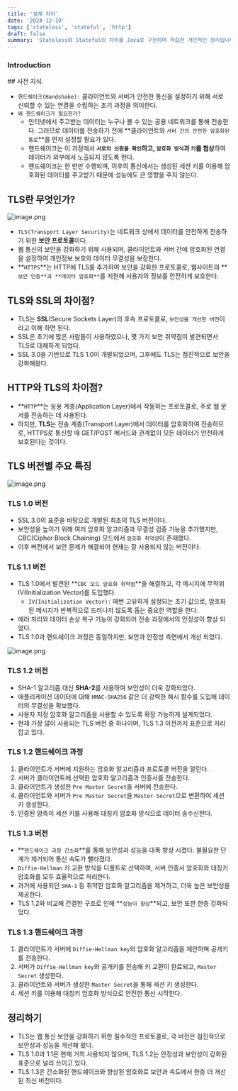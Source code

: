 ```yaml
---
title: '설계 차이'
date: '2024-12-19'
tags: ['stateless', 'stateful', 'http']
draft: false
summary: 'Stateless와 Stateful의 차이를 Java로 구현하며 학습한 개인적인 정리입니다'
---
```


### Introduction

<TOCInline toc={props.toc} exclude="Introduction" />## 사전 지식.

- `핸드쉐이크(Handshake):` 클라이언트와 서버가 안전한 통신을 설정하기 위해 서로 신뢰할 수 있는 연결을 수립하는 초기 과정을 의미한다.
- `왜 핸드쉐이크가 필요한가?`
  - 인터넷에서 주고받는 데이터는 누구나 볼 수 있는 공용 네트워크를 통해 전송한다. 그러므로 데이터를 전송하기 전에 **클라이언트와 `서버 간의 안전한 암호화된 통로`**를 먼저 설정할 필요가 있다.
  - 핸드쉐이크는 이 과정에서 **`서로의 신원을 확인`하고, `암호화 방식`과 `키`를 협상**하여 데이터가 외부에서 노출되지 않도록 한다.
  - 핸드쉐이크는 한 번만 수행되며, 이후의 통신에서는 생성된 세션 키를 이용해 암호화된 데이터를 주고받기 때문에 성능에도 큰 영향을 주지 않는다.

## TLS란 무엇인가?

![image.png](https://prod-files-secure.s3.us-west-2.amazonaws.com/9e80dde0-2fa0-439e-8ffe-2be2a8b0bc85/d4866db5-0639-41fd-b712-173fbd75f78d/image.png)

- `TLS(Transport Layer Security)`는 네트워크 상에서 데이터를 안전하게 전송하기 위한 **보안 프로토콜**이다.
- 웹 통신의 보안을 강화하기 위해 사용되며, 클라이언트와 서버 간에 암호화된 연결을 설정하여 개인정보 보호와 데이터 무결성을 보장한다.
- **`HTTPS`**는 HTTP에 TLS를 추가하여 보안을 강화한 프로토콜로, 웹사이트의 **`보안 인증**과 **데이터 암호화**`를 지원해 사용자의 정보를 안전하게 보호한다.

## TLS와 SSL의 차이점?

- TLS는 **SSL**(Secure Sockets Layer)의 후속 프로토콜로, `보안성을 개선한 버전`이라고 이해 하면 된다.
- SSL은 초기에 많은 사람들이 사용하였으나, 몇 가지 보안 취약점이 발견되면서 TLS로 대체하게 되었다.
- SSL 3.0을 기반으로 TLS 1.0이 개발되었으며, 그후에도 TLS는 점진적으로 보안을 강화해왔다.

## HTTP와 TLS의 차이점?

- **`HTTP`**는 응용 계층(Application Layer)에서 작동하는 프로토콜로, 주로 웹 문서를 전송하는 데 사용된다.
- 하지만, **TLS**는 전송 계층(Transport Layer)에서 데이터를 암호화하여 전송하므로, HTTPS로 통신할 때 GET/POST 메서드와 관계없이 모든 데이터가 안전하게 보호된다는 것이다.

## TLS 버전별 주요 특징

![image.png](https://prod-files-secure.s3.us-west-2.amazonaws.com/9e80dde0-2fa0-439e-8ffe-2be2a8b0bc85/31108ab8-ce5c-4341-a311-6379a8ad66a2/image.png)

### TLS 1.0 버전

- SSL 3.0의 표준을 바탕으로 개발된 최초의 TLS 버전이다.
- 보안성을 높이기 위해 여러 암호화 알고리즘과 무결성 검증 기능을 추가했지만, CBC(Cipher Block Chaining) 모드에서 `암호화 취약성`이 존재했다.
- 이후 버전에서 보안 문제가 해결되어 현재는 잘 사용되지 않는 버전이다.

### TLS 1.1 버전

- TLS 1.0에서 발견된 **`CBC 모드 암호화 취약점`**을 해결하고, 각 메시지에 무작위 IV(Initialization Vector)를 도입했다.
  - `IV(Initialization Vector):` 매번 고유하게 설정되는 초기 값으로, 암호화된 메시지가 반복적으로 드러나지 않도록 돕는 중요한 역할을 한다.
- 에러 처리와 데이터 손상 복구 기능이 강화되어 전송 과정에서의 안정성이 향상 되었다.
- TLS 1.0과 핸드쉐이크 과정은 동일하지만, 보안과 안정성 측면에서 개선 되었다.

![image.png](https://prod-files-secure.s3.us-west-2.amazonaws.com/9e80dde0-2fa0-439e-8ffe-2be2a8b0bc85/025d0716-a8b0-4958-b87e-351820cb7d5a/image.png)

### TLS 1.2 버전

- SHA-1 알고리즘 대신 **SHA-2**를 사용하여 보안성이 더욱 강화되었다.
- 애플리케이션 데이터에 대해 `HMAC-SHA256` 같은 더 강력한 해시 함수를 도입해 데이터의 무결성을 확보했다.
- 사용자 지정 암호화 알고리즘을 사용할 수 있도록 확장 가능하게 설계되었다.
- 현재 가장 많이 사용되는 TLS 버전 중 하나이며, TLS 1.3 이전까지 표준으로 자리잡고 있다.

### TLS 1.2 핸드쉐이크 과정

1. 클라이언트가 서버에 지원하는 암호화 알고리즘과 프로토콜 버전을 알린다.
2. 서버가 클라이언트에 선택한 암호화 알고리즘과 인증서를 전송한다.
3. 클라이언트가 생성한 `Pre Master Secret`을 서버에 전송한다.
4. 클라이언트와 서버가 `Pre Master Secret`을 `Master Secret`으로 변환하여 세션 키 생성한다.
5. 인증된 양측이 세션 키를 사용해 대칭키 암호화 방식으로 데이터 송수신한다.

### TLS 1.3 버전

- **`핸드쉐이크 과정 간소화`**를 통해 보안성과 성능을 대폭 향상 시켰다. 불필요한 단계가 제거되어 통신 속도가 빨라졌다.
- `Diffie-Hellman` 키 교환 방식을 디폴트로 선택하여, 서버 인증서 암호화와 대칭키 암호화를 모두 효율적으로 처리한다.
- 과거에 사용되던 `SHA-1` 등 취약한 암호화 알고리즘을 제거하고, 더욱 높은 보안성을 제공한다.
- TLS 1.2와 비교해 간결한 구조로 인해 **`성능이 향상`**되고, 보안 또한 한층 강화되었다.

### TLS 1.3 핸드쉐이크 과정

1. 클라이언트가 서버에 `Diffie-Hellman key`와 암호화 알고리즘을 제안하며 공개키를 전송한다.
2. 서버가 `Diffie-Hellman key`와 공개키를 전송해 키 교환이 완료되고, `Master Secret` 생성한다.
3. 클라이언트와 서버가 생성한 `Master Secret`을 통해 세션 키 생성한다.
4. 세션 키를 이용해 대칭키 암호화 방식으로 안전한 통신 시작한다.

## 정리하기

- TLS는 웹 통신 보안을 강화하기 위한 필수적인 프로토콜로, 각 버전은 점진적으로 보안성과 성능을 개선해 왔다.
- TLS 1.0과 1.1은 현재 거의 사용되지 않으며, TLS 1.2는 안정성과 보안성이 강화된 표준으로 널리 쓰이고 있다.
- TLS 1.3은 간소화된 핸드쉐이크와 향상된 암호화로 보안과 속도에서 한층 더 개선된 최신 버전이다.